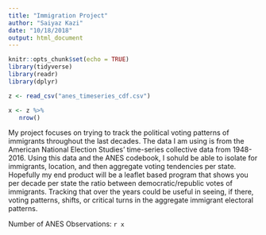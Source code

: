 ```yaml
---
title: "Immigration Project"
author: "Saiyaz Kazi"
date: "10/18/2018"
output: html_document
---
```


```r
knitr::opts_chunk$set(echo = TRUE)
library(tidyverse)
library(readr)
library(dplyr)

z <- read_csv("anes_timeseries_cdf.csv")
```

```r
x <- z %>% 
   nrow()

```

My project focuses on trying to track the political voting patterns of immigrants throughout the last decades. The data I am using is from the American National Election Studies' time-series collective data from 1948-2016. Using this data and the ANES codebook, I sohuld be able to isolate for immigrants, location, and then aggregate voting tendencies per state. Hopefully my end product will be a leaflet based program that shows you per decade per state the ratio between democratic/republic votes of immigrants. Tracking that over the years could be useful in seeing, if there, voting patterns, shifts, or critical turns in the aggregate immigrant electoral patterns.

Number of ANES Observations: `r x`

